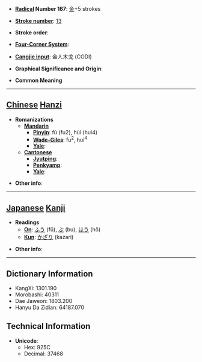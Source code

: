 * '''[[Wiktionary:Chinese radical index| Radical]] Number 167''': [[Wiktionary:Chinese radical index 金|金]]+5 strokes

* '''[[Wiktionary:Chinese total strokes index|Stroke number]]''': [[Wiktionary:Chinese total strokes index 13|13]]

* '''Stroke order''': 

* '''[[Wiktionary:Chinese four corner index|Four-Corner System]]''': 

* '''[[Wiktionary:Chinese Cangjie index|Cangjie input]]''': 金人木戈 (CODI)

* '''Graphical Significance and Origin''': 

* '''Common Meaning'''

----

== [[Chinese]] [[Hanzi]] ==

* '''Romanizations'''
** '''[[Mandarin]]'''
*** '''[[Pinyin]]''': fú (fu2), hùi (hui4)
*** '''[[Wade-Giles]]''': fu<sup>2</sup>, hui<sup>4</sup>
*** '''[[Yale]]''': 
** '''[[Cantonese]]'''
*** '''[[Jyutping]]''':
*** '''[[Penkyamp]]''': 
*** '''[[Yale]]''': 

* '''Other info''': 

----

== [[Japanese]] [[Kanji]] ==

* '''Readings'''
** '''[[On]]''': [[ふう]] (fū), [[ぶ]] (bu), [[ほう]] (hō)
** '''[[Kun]]''': [[かざり]] (kazari)

* '''Other info''':  

----

== Dictionary Information ==

* KangXi: 1301.190
* Morobashi: 40311
* Dae Jaweon: 1803.200
* Hanyu Da Zidian: 64187.070

== Technical Information ==

* '''Unicode''':
** Hex: 925C
** Decimal: 37468